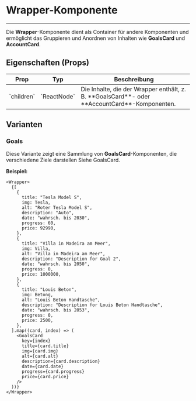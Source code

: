 
<Meta of={WrapperStories} />

# Wrapper-Komponente
---
Die **Wrapper**-Komponente dient als Container für andere Komponenten und ermöglicht das Gruppieren und Anordnen von Inhalten wie **GoalsCard** und **AccountCard**.


## Eigenschaften (Props)

<table style={{ width: '100%', borderCollapse: 'collapse', marginTop: '16px' }}>
  <thead>
    <tr>
      <th style={{ textAlign: 'left', padding: '8px', borderBottom: '2px solid #ddd' }}>Prop</th>
      <th style={{ textAlign: 'left', padding: '8px', borderBottom: '2px solid #ddd' }}>Typ</th>
      <th style={{ textAlign: 'left', padding: '8px', borderBottom: '2px solid #ddd' }}>Beschreibung</th>
    </tr>
  </thead>
  <tbody>
    <tr>
      <td style={{ padding: '8px', borderBottom: '1px solid #ddd' }}>`children`</td>
      <td style={{ padding: '8px', borderBottom: '1px solid #ddd' }}>`ReactNode`</td>
      <td style={{ padding: '8px', borderBottom: '1px solid #ddd' }}>Die Inhalte, die der Wrapper enthält, z. B. **GoalsCard**- oder **AccountCard**-Komponenten.</td>
    </tr>
  </tbody>
</table>



## Varianten

### Goals

Diese Variante zeigt eine Sammlung von **GoalsCard**-Komponenten, die verschiedene Ziele darstellen Siehe GoalsCard.

<Canvas of={WrapperStories.Goals} />

**Beispiel:**
```tsx
<Wrapper>
  {[
    {
      title: "Tesla Model S",
      img: Tesla,
      alt: "Roter Tesla Model S",
      description: "Auto",
      date: "wahrsch. bis 2030",
      progress: 60,
      price: 92990,
    },
    {
      title: "Villa in Madeira am Meer",
      img: Villa,
      alt: "Villa in Madeira am Meer",
      description: "Description for Goal 2",
      date: "wahrsch. bis 2050",
      progress: 0,
      price: 1000000,
    },
    {
      title: "Louis Beton",
      img: Betong,
      alt: "Louis Beton Handtasche",
      description: "Description for Louis Beton Handtasche",
      date: "wahrsch. bis 2053",
      progress: 0,
      price: 2500,
    },
  ].map((card, index) => (
    <GoalsCard
      key={index}
      title={card.title}
      img={card.img}
      alt={card.alt}
      description={card.description}
      date={card.date}
      progress={card.progress}
      price={card.price}
    />
  ))}
</Wrapper>
